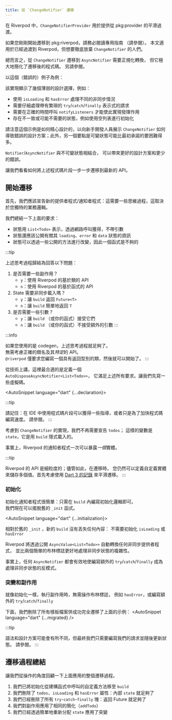 ---
title: 從 `ChangeNotifier` 遷移
---




<!---
Within Riverpod, `ChangeNotifierProvider` is meant to be used to offer a smooth transition from
pkg:provider.
-->
在 Riverpod 中，`ChangeNotifierProvider` 用於提供從 pkg:provider 的平滑過渡。

<!---
If you've just started a migration to pkg:riverpod, make sure you read the dedicated guide
(see <Link documentID="from_provider/quickstart" />).
This article is meant for folks that already transitioned to riverpod, but want to move away from
`ChangeNotifier`
-->
如果您剛剛開始遷移到 pkg:riverpod，請務必閱讀專用指南
（請參閱<Link documentID="from_provider/quickstart" />）。
本文適用於已經過渡到 Riverpod，但想要徹底放棄 `ChangeNotifier` 的人們。

<!---
All in all, migrating from `ChangeNotifier` to `AsyncNotifier` requires a
paradigm shift, but it brings great simplification with the resulting migrated
code. See also <Link documentID="concepts/why_immutability" />.
-->
總而言之，從 `ChangeNotifier` 遷移到 `AsyncNotifier` 需要正規化轉換，
但它極大地簡化了遷移後的程式碼。
另請參閱<Link documentID="concepts/why_immutability" />。

<!---
Take this (faulty) example:
-->
以這個（錯誤的）例子為例：
<AutoSnippet raw={old} />

<!---
This implementation shows several weak design choices such as:
- The usage of `isLoading` and `hasError` to handle different asynchronous cases
- The need to carefully handle requests with tedious `try`/`catch`/`finally` expressions
- The need to invoke `notifyListeners` at the right times to make this implementation work
- The presence of inconsistent or possibly undesirable states, e.g. initialization with an empty list
-->
該實現顯示了幾個薄弱的設計選擇，例如：
- 使用 `isLoading` 和 `hasError` 處理不同的非同步情況
- 需要仔細處理帶有繁瑣的 `try`/`catch`/`finally` 表示式的請求
- 需要在正確的時間呼叫 `notifyListeners` 才能使此實現發揮作用
- 存在不一致或可能不需要的狀態，例如使用空列表進行初始化

<!---
Note how this example has been crafted to show how `ChangeNotifier` can lead to faulty design choices
for newbie developers; also, another takeaway is that mutable state might be way harder than it
initially promises.
-->
請注意這個示例是如何精心設計的，以向新手開發人員展示 `ChangeNotifier`
如何導致錯誤的設計方案；此外，另一個要點是可變狀態可能比最初承諾的要困難得多。

<!---
`Notifier`/`AsyncNotifier`, in combination with immutable state, can lead to better design choices
and less errors.
-->
`Notifier`/`AsyncNotifier` 與不可變狀態相結合，
可以帶來更好的設計方案和更少的錯誤。

<!---
Let's see how to migrate the above snippet, one step at a time, towards the newest APIs.
-->
讓我們看看如何將上述程式碼片段一步一步遷移到最新的 API。


<!---
## Start your migration
-->
## 開始遷移​
<!---
First, we should declare the new provider / notifier: this requires some thought process which
depends on your unique business logic.
-->
首先，我們應該宣告新的提供者程式/通知者程式：這需要一些思維過程，這取決於您獨特的業務邏輯。

<!---
Let's summarize the above requirements:
- State is represented with `List<Todo>`, which obtained via a network call, with no parameters
- State should *also* expose info about its `loading`, `error` and `data` state
- State can be mutated via some exposed methods, thus a function isn't enough
-->
我們總結一下上面的要求：
- 狀態用 `List<Todo>` 表示，透過網路呼叫獲得，不帶引數
- 狀態還應該公開有關其 `loading`、`error` 和 `data` 狀態的資訊
- 狀態可以透過一些公開的方法進行改變，因此一個函式是不夠的

:::tip
<!---
The above thought process boils down to answering the following questions:
1. Are some side effects required?
    - `y`: Use riverpod's class-based API
    - `n`: Use riverpod's function-based API
2. Does state need to be loaded asynchronously?
    - `y`: Let `build` return a `Future<T>`
    - `n`: Let `build` simply return `T`
3. Are some parameters required?
    - `y`: Let `build` (or your function) accept them
    - `n`: Let `build` (or your function) accept no extra parameters
-->
上述思考過程歸結為回答以下問題：
1. 是否需要一些副作用？
    - `y`：使用 Riverpod 的基於類的 API
    - `n`：使用 Riverpod 的基於函式的 API
1. State 需要非同步載入嗎？
    - `y`：讓 `build` 返回 `Future<T>`
    - `n`：讓 `build` 簡單地返回 `T`
1. 是否需要一些引數？
    - `y`：讓 `build` （或你的函式）接受它們
    - `n`：讓 `build` （或你的函式）不接受額外的引數
:::

:::info
<!---
If you're using codegen, the above thought process is enough.  
There's no need to think about the right class names and their *specific* APIs.  
`@riverpod` only asks you to write a class with its return type, and you're good to go.
-->
如果您使用的是 codegen，上述思考過程就足夠了。  
無需考慮正確的類名及其*特定*的 API。  
`@riverpod` 僅要求您編寫一個具有返回型別的類，然後就可以開始了。
:::

<!---
Technically, the best fit here is to define a `AutoDisposeAsyncNotifier<List<Todo>>`,
which meets all the above requirements. Let's write some pseudocode first.
-->
從技術上講，這裡最合適的是定義一個 `AutoDisposeAsyncNotifier<List<Todo>>`，
它滿足上述所有要求。讓我們先寫一些虛擬碼。

<AutoSnippet language="dart" {...declaration}></AutoSnippet>

:::tip
<!---
Remember: use snippets in your IDE to get some guidance, or just to speed up your code writing.
See <Link documentID="introduction/getting_started" hash="going-further-installing-code-snippets" />.
-->
請記住：在 IDE 中使用程式碼片段可以獲得一些指導，或者只是為了加快程式碼編寫速度。
請參閱<Link documentID="introduction/getting_started" hash="going-further-installing-code-snippets" />。
:::

<!---
With respect with `ChangeNotifier`'s implementation, we don't need to declare `todos` anymore;
such variable is `state`, which is implicitly loaded with `build`.
-->
考慮到 `ChangeNotifier` 的實現，我們不再需要宣告 `todos`；
這樣的變數是 `state`，它是用 `build` 隱式載入的。

<!---
Indeed, riverpod's notifiers can expose *one* entity at a time.
-->
事實上，Riverpod 的通知者程式一次可以暴露*一個*實體。

:::tip
<!---
Riverpod's API is meant to be granular; nonetheless, when migrating, you can still define a custom
entity to hold multiple values. Consider using [Dart 3's records](https://dart.dev/language/records)
to smooth out the migration at first.
-->
Riverpod 的 API 是細粒度的；儘管如此，在遷移時，
您仍然可以定義自定義實體來儲存多個值。首先考慮使用 [Dart 3 的記錄](https://dart.dev/language/records)
來平滑遷移。
:::


<!---
### Initialization
-->
### 初始化​
<!---
Initializing a notifier is easy: just write initialization logic inside `build`.
We can now get rid of the old `_init` function.
-->
初始化通知者程式很簡單：只需在 `build` 內編寫初始化邏輯即可。  
我們現在可以擺脫舊的 `_init` 函式。

<AutoSnippet language="dart" {...initialization}></AutoSnippet>

<!---
With respect of the old `_init`, the new `build` isn't missing anything: there is no need to
initialize variables such as `isLoading` or `hasError` anymore.
-->
相對於舊的 `_init` ，新的 `build` 沒有丟失任何內容：
不需要初始化 `isLoading` 或 `hasError`

<!---
Riverpod will automatically translate any asynchronous provider, via exposing an `AsyncValue<List<Todo>>`
and handles the intricacies of asynchronous state way better than what two simple boolean flags can do.
-->
Riverpod 將透過公開 `AsyncValue<List<Todo>>` 自動轉換任何非同步提供者程式，
並比兩個簡單的布林標誌更好地處理非同步狀態的複雜性。

<!---
Indeed, any `AsyncNotifier` effectively makes writing additional `try`/`catch`/`finally` an anti-pattern
for handling asynchronous state.
-->
事實上，任何 `AsyncNotifier` 都會有效地使編寫額外的 `try`/`catch`/`finally` 成為處理非同步狀態的反模式。


<!---
### Mutations and Side Effects
-->
### 突變和副作用​
<!---
Just like initialization, when performing side effects there's no need to manipulate boolean flags
such as `hasError`, or to write additional `try`/`catch`/`finally` blocks.
-->
就像初始化一樣，執行副作用時，無需操作布林標誌，
例如 `hasError`，或編寫額外的 `try`/`catch`/`finally`

<!---
Below, we've cut down all the boilerplate and successfully fully migrated the above example:
-->
下面，我們刪除了所有樣板檔案併成功完全遷移了上面的示例：
<AutoSnippet language="dart" {...migrated} />

:::tip
<!---
Syntax and design choices may vary, but in the end we just need to write our request and update
state afterwards. See <Link documentID="essentials/side_effects" />.
-->
語法和設計方案可能會有所不同，但最終我們只需要編寫我們的請求並隨後更新狀態。
請參閱<Link documentID="essentials/side_effects" />。
:::

<!---
## Migration Process Summary
-->
## 遷移過程總結

<!---
Let's review the whole migration process applied above, from a operational point of view.
-->
讓我們從操作的角度回顧一下上面應用的整個遷移過程。

<!---
1. We've moved the initialization, away from a custom method invoked in a constructor, to `build`
2. We've removed `todos`, `isLoading` and `hasError` properties: internal `state` will suffice
3. We've removed any `try`-`catch`-`finally` blocks: returning the future is enough
4. We've applied the same simplification on the side effects (`addTodo`)
5. We've applied the mutations, via simply reassign `state`
-->
1. 我們已將初始化從建構函式中呼叫的自定義方法移至 `build`
1. 我們刪除了 `todos`、`isLoading` 和 `hasError` 屬性：內部 `state` 就足夠了
1. 我們已經刪除了所有 `try`-`catch`-`finally` 塊：返回 Future 就足夠了
1. 我們對副作用應用了相同的簡化（`addTodo`）
1. 我們已經透過簡單地重新分配 `state` 應用了突變
